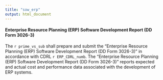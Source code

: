 ```yaml
---
title: "sow_erp"
output: html_document
---
```

#### Enterprise Resource Planning (ERP) Software Development Report (DD Form 3026-3)
The `r prime_vs_sub` shall prepare and submit the "Enterprise Resource Planning (ERP) Software Development Report (DD Form 3026-3)" in accordance with CDRL `r ERP_CDRL_numb`. The "Enterprise Resource Planning (ERP) Software Development Report (DD Form 3026-3)" reports expected and actual cost and performance data associated with the development of ERP systems.  
